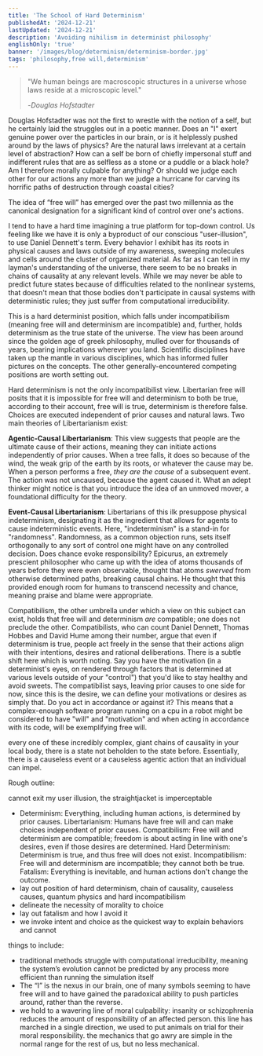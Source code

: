```yaml
---
title: 'The School of Hard Determinism'
publishedAt: '2024-12-21'
lastUpdated: '2024-12-21'
description: 'Avoiding nihilism in determinist philosophy'
englishOnly: 'true'
banner: '/images/blog/determinism/determinism-border.jpg'
tags: 'philosophy,free will,determinism'
---
```


> "We human beings are macroscopic structures in a universe whose laws reside at a microscopic level."
>
> -_Douglas Hofstadter_

Douglas Hofstadter was not the first to wrestle with the notion of a self, but he certainly laid the struggles out in a poetic manner. Does an "I" exert genuine
power over the particles in our brain, or is it helplessly pushed around by the laws of physics? Are the natural laws irrelevant at a certain level of abstraction?
How can a self be born of chiefly impersonal stuff and indifferent rules that are as selfless as a stone or a puddle or a black hole? Am I therefore morally culpable
for anything? Or should we judge each other for our actions any more than we judge a hurricane for carving its horrific paths of destruction through coastal cities?

The idea of “free will” has emerged over the past two millennia as the canonical designation for a significant kind of control over one's actions.

I tend to have a hard time imagining a true platform for top-down control. Us feeling like we have it is only a byproduct of our conscious "user-illusion", to use Daniel
Dennett's term. Every behavior I exhibit has its roots in physical causes and laws outside of my awareness, sweeping molecules and cells around the cluster of organized material.
As far as I can tell in my layman's understanding of the universe, there seem to be no breaks in chains of causality at any relevant levels. While we may never be able
to predict future states because of difficulties related to the nonlinear systems, that doesn't mean that those bodies don't participate in causal systems with
deterministic rules; they just suffer from computational irreducibility.

This is a hard determinist position, which falls under incompatibilism (meaning free will and determinism are incompatible) and, further, holds determinism as the true state of the universe.
The view has been around since the golden age of greek philosophy, mulled over for thousands of years, bearing implications wherever you land. Scientific disciplines have taken up the mantle
in various disciplines, which has informed fuller pictures on the concepts. The other generally-encountered competing positions are worth setting out.

Hard determinism is not the only incompatibilist view. Libertarian free will posits that it is impossible for free will and determinism to both be true, according to their
account, free will is true, determinism is therefore false. Choices are executed independent of prior causes and natural laws. Two main theories of Libertarianism exist:

**Agentic-Causal Libertarianism**: This view suggests that people are the ultimate cause of their actions, meaning they can initiate actions independently of prior causes. When
a tree falls, it does so because of the wind, the weak grip of the earth by its roots, or whatever the cause may be. When a person performs a free, _they are the cause_ of
a subsequent event. The action was not uncaused, because the agent caused it. What an adept thinker might notice is that you introduce the idea of an unmoved mover, a
foundational difficulty for the theory.

**Event-Causal Libertarianism**: Libertarians of this ilk presuppose physical indeterminism, designating it as the ingredient that allows for agents to cause indeterministic
events. Here, "indeterminism" is a stand-in for "randomness". Randomness, as a common objection runs, sets itself orthogonally to any sort of control one might have on any
controlled decision. Does chance evoke responsibility? Epicurus, an extremely prescient philosopher who came up with the idea of atoms thousands of years before they were even
observable, thought that atoms _swerved_ from otherwise determined paths, breaking causal chains. He thought that this provided enough room for humans to transcend necessity and
chance, meaning praise and blame were appropriate.

Compatibilism, the other umbrella under which a view on this subject can exist, holds that free will and determinism _are_ compatible; one does not preclude the other. Compatibilists, who
can count Daniel Dennett, Thomas Hobbes and David Hume among their number, argue that even if determinism is true, people act freely in the sense that their actions align
with their intentions, desires and rational deliberations. There is a subtle shift here which is worth noting. Say you have the motivation (in a determinist's eyes, on rendered
through factors that is determined at various levels outside of your "control") that you'd like to stay healthy and avoid sweets. The compatibilist says, leaving prior causes to
one side for now, since this is the desire, we can define your motivations or desires as simply that. Do you act in accordance or against it? This means that a complex-enough
software program running on a cpu in a robot might be considered to have "will" and "motivation" and when acting in accordance with its code, will be exemplifying free will.

every one of these incredibly complex, giant chains of causality in your local body, there is a state not beholden to the state before. Essentially, there is a causeless
event or a causeless agentic action that an individual can impel.

Rough outline:

cannot exit my user illusion, the straightjacket is imperceptable

- Determinism: Everything, including human actions, is determined by prior causes.
  Libertarianism: Humans have free will and can make choices independent of prior causes.
  Compatibilism: Free will and determinism are compatible; freedom is about acting in line with one's desires, even if those desires are determined.
  Hard Determinism: Determinism is true, and thus free will does not exist.
  Incompatibilism: Free will and determinism are incompatible; they cannot both be true.
  Fatalism: Everything is inevitable, and human actions don't change the outcome.
- lay out position of hard determinism, chain of causality, causeless causes, quantum physics and hard incompatibilism
- delineate the necessity of morality to choice
- lay out fatalism and how I avoid it
- we invoke intent and choice as the quickest way to explain behaviors and cannot

things to include:

- traditional methods struggle with computational irreducibility, meaning the system’s evolution cannot be predicted by any process more efficient than running the simulation itself
- The “I” is the nexus in our brain, one of many symbols seeming to have free will and to have gained the paradoxical ability to push particles around, rather than the reverse.
- we hold to a wavering line of moral culpability: insanity or schizophrenia reduces the amount of responsibility of an affected person. this line has marched in a single
  direction, we used to put animals on trial for their moral responsibility. the mechanics that go awry are simple in the normal range for the rest of us, but no less mechanical.
